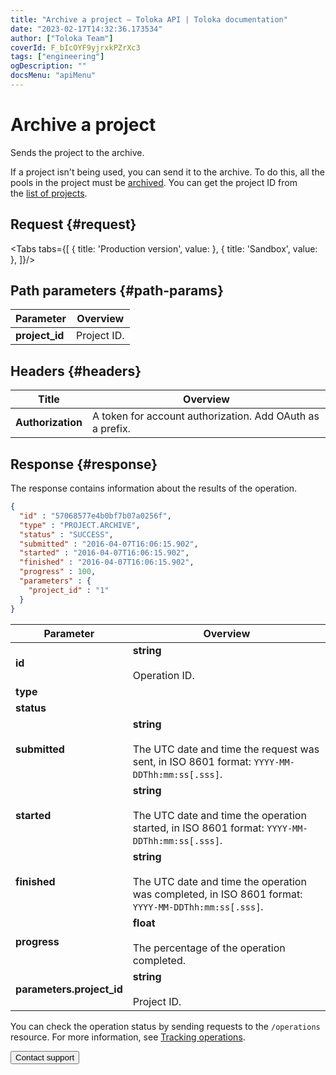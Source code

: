 ```yaml
---
title: "Archive a project — Toloka API | Toloka documentation"
date: "2023-02-17T14:32:36.173534"
author: ["Toloka Team"]
coverId: F_bIcOYF9yjrxkPZrXc3
tags: ["engineering"]
ogDescription: ""
docsMenu: "apiMenu"
---
```



# Archive a project

<Announce/>

Sends the project to the archive.

If a project isn't being used, you can send it to the archive. To do this, all the pools in the project must be [archived](/docs/api/archive-pool). You can get the project ID from the [list of projects](/docs/api/get-prj-list).

## Request {#request}

<Tabs tabs={[
  { title: 'Production version', value: <ArchivePrjList1/> },
  { title: 'Sandbox', value: <ArchivePrjList2/> },
]}/>

## Path parameters {#path-params}

Parameter | Overview
----- | -----
**project_id** | Project ID.

## Headers {#headers}

Title | Overview
----- | -----
**Authorization** | A token for account authorization. Add OAuth as a prefix.

## Response {#response}

The response contains information about the results of the operation.

```json
{
  "id" : "57068577e4b0bf7b07a0256f",
  "type" : "PROJECT.ARCHIVE",
  "status" : "SUCCESS",
  "submitted" : "2016-04-07T16:06:15.902",
  "started" : "2016-04-07T16:06:15.902",
  "finished" : "2016-04-07T16:06:15.902",
  "progress" : 100,
  "parameters" : {
    "project_id" : "1"
  }
}
```

Parameter | Overview
----- | -----
**id** | **string**<br/><br/>Operation ID.
**type** | <ArchivePrjTable1/>
**status** | <ArchivePrjTable2/>
**submitted** | **string**<br/><br/>The UTC date and time the request was sent, in ISO 8601 format: `YYYY-MM-DDThh:mm:ss[.sss]`.
**started** | **string**<br/><br/>The UTC date and time the operation started, in ISO 8601 format: `YYYY-MM-DDThh:mm:ss[.sss]`.
**finished** | **string**<br/><br/>The UTC date and time the operation was completed, in ISO 8601 format: `YYYY-MM-DDThh:mm:ss[.sss]`.
**progress** | **float**<br/><br/>The percentage of the operation completed.
**parameters.project_id** | **string**<br/><br/>Project ID.

You can check the operation status by sending requests to the `/operations` resource. For more information, see [Tracking operations](/docs/api/operations).

<Button themeColor="light" view="default" size="l" type="link" url="/docs/guide/troubleshooting/support?form-source=api-archive-prj">Contact support</Button>

